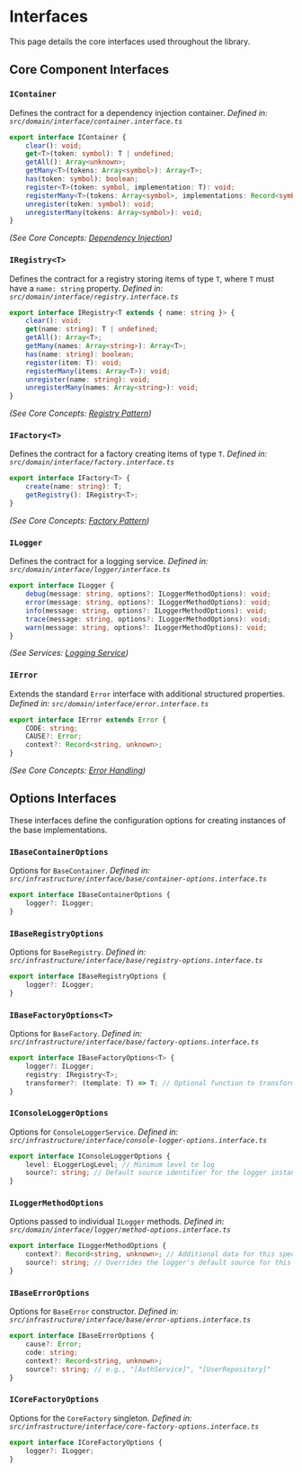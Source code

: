 # Interfaces

This page details the core interfaces used throughout the library.

## Core Component Interfaces

### `IContainer`

Defines the contract for a dependency injection container.
*Defined in: `src/domain/interface/container.interface.ts`*

```typescript
export interface IContainer {
	clear(): void;
	get<T>(token: symbol): T | undefined;
	getAll(): Array<unknown>;
	getMany<T>(tokens: Array<symbol>): Array<T>;
	has(token: symbol): boolean;
	register<T>(token: symbol, implementation: T): void;
	registerMany<T>(tokens: Array<symbol>, implementations: Record<symbol, T>): void;
	unregister(token: symbol): void;
	unregisterMany(tokens: Array<symbol>): void;
}
```
*(See Core Concepts: [Dependency Injection](./../core-concepts/container.mdx))* 

### `IRegistry<T>`

Defines the contract for a registry storing items of type `T`, where `T` must have a `name: string` property.
*Defined in: `src/domain/interface/registry.interface.ts`*

```typescript
export interface IRegistry<T extends { name: string }> {
	clear(): void;
	get(name: string): T | undefined;
	getAll(): Array<T>;
	getMany(names: Array<string>): Array<T>;
	has(name: string): boolean;
	register(item: T): void;
	registerMany(items: Array<T>): void;
	unregister(name: string): void;
	unregisterMany(names: Array<string>): void;
}
```
*(See Core Concepts: [Registry Pattern](./../core-concepts/registry.mdx))* 

### `IFactory<T>`

Defines the contract for a factory creating items of type `T`.
*Defined in: `src/domain/interface/factory.interface.ts`*

```typescript
export interface IFactory<T> {
	create(name: string): T;
	getRegistry(): IRegistry<T>;
}
```
*(See Core Concepts: [Factory Pattern](./../core-concepts/factory.mdx))* 

### `ILogger`

Defines the contract for a logging service.
*Defined in: `src/domain/interface/logger/interface.ts`*

```typescript
export interface ILogger {
	debug(message: string, options?: ILoggerMethodOptions): void;
	error(message: string, options?: ILoggerMethodOptions): void;
	info(message: string, options?: ILoggerMethodOptions): void;
	trace(message: string, options?: ILoggerMethodOptions): void;
	warn(message: string, options?: ILoggerMethodOptions): void;
}
```
*(See Services: [Logging Service](./../services/logging.mdx))* 

### `IError`

Extends the standard `Error` interface with additional structured properties.
*Defined in: `src/domain/interface/error.interface.ts`*

```typescript
export interface IError extends Error {
	CODE: string;
	CAUSE?: Error;
	context?: Record<string, unknown>;
}
```
*(See Core Concepts: [Error Handling](./../core-concepts/error-handling.mdx))* 

## Options Interfaces

These interfaces define the configuration options for creating instances of the base implementations.

### `IBaseContainerOptions`

Options for `BaseContainer`.
*Defined in: `src/infrastructure/interface/base/container-options.interface.ts`*

```typescript
export interface IBaseContainerOptions {
	logger?: ILogger;
}
```

### `IBaseRegistryOptions`

Options for `BaseRegistry`.
*Defined in: `src/infrastructure/interface/base/registry-options.interface.ts`*

```typescript
export interface IBaseRegistryOptions {
	logger?: ILogger;
}
```

### `IBaseFactoryOptions<T>`

Options for `BaseFactory`.
*Defined in: `src/infrastructure/interface/base/factory-options.interface.ts`*

```typescript
export interface IBaseFactoryOptions<T> {
	logger?: ILogger;
	registry: IRegistry<T>;
	transformer?: (template: T) => T; // Optional function to transform template before caching/cloning
}
```

### `IConsoleLoggerOptions`

Options for `ConsoleLoggerService`.
*Defined in: `src/infrastructure/interface/console-logger-options.interface.ts`*

```typescript
export interface IConsoleLoggerOptions {
	level: ELoggerLogLevel; // Minimum level to log
	source?: string; // Default source identifier for the logger instance
}
```

### `ILoggerMethodOptions`

Options passed to individual `ILogger` methods.
*Defined in: `src/domain/interface/logger/method-options.interface.ts`*

```typescript
export interface ILoggerMethodOptions {
	context?: Record<string, unknown>; // Additional data for this specific log entry
	source?: string; // Overrides the logger's default source for this entry
}
```

### `IBaseErrorOptions`

Options for `BaseError` constructor.
*Defined in: `src/infrastructure/interface/base/error-options.interface.ts`*

```typescript
export interface IBaseErrorOptions {
	cause?: Error;
	code: string;
	context?: Record<string, unknown>;
	source?: string; // e.g., "[AuthService]", "[UserRepository]"
}
```

### `ICoreFactoryOptions`

Options for the `CoreFactory` singleton.
*Defined in: `src/infrastructure/interface/core-factory-options.interface.ts`*

```typescript
export interface ICoreFactoryOptions {
	logger?: ILogger;
}
``` 